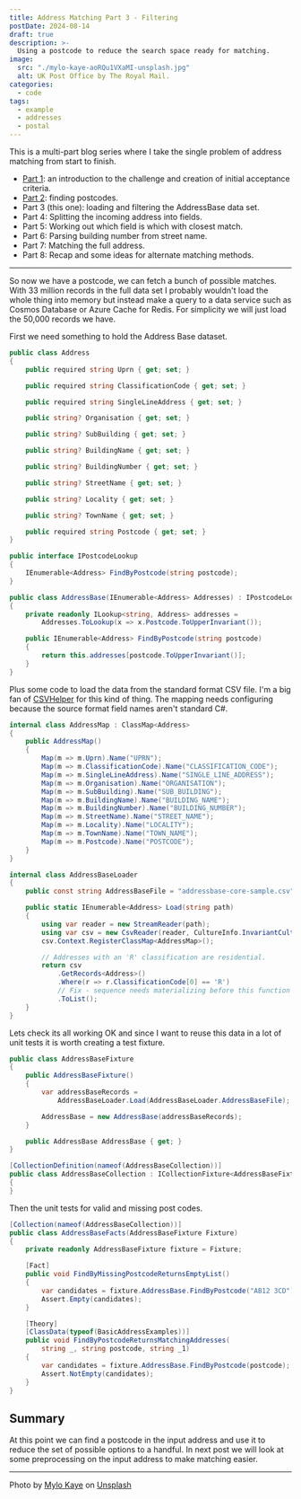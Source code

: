 ```yaml
---
title: Address Matching Part 3 - Filtering
postDate: 2024-08-14
draft: true
description: >-
  Using a postcode to reduce the search space ready for matching.
image:
  src: "./mylo-kaye-aoRQu1VXaMI-unsplash.jpg"
  alt: UK Post Office by The Royal Mail.
categories:
  - code
tags:
  - example
  - addresses
  - postal
---
```


This is a multi-part blog series where I take the single problem of address matching from start to finish.

- [Part 1](../address-matching-1-scope): an introduction to the challenge and creation of initial acceptance criteria.
- [Part 2](../address-matching-2-postcodes): finding postcodes.
- Part 3 (this one): loading and filtering the AddressBase data set.
- Part 4: Splitting the incoming address into fields.
- Part 5: Working out which field is which with closest match.
- Part 6: Parsing building number from street name.
- Part 7: Matching the full address.
- Part 8: Recap and some ideas for alternate matching methods.

---

So now we have a postcode, we can fetch a bunch of possible matches. With 33 million records in the full data set I probably wouldn't load the whole thing into memory but instead make a query to a data service such as Cosmos Database or Azure Cache for Redis. For simplicity we will just load the 50,000 records we have.

First we need something to hold the Address Base dataset.

```csharp
public class Address
{
    public required string Uprn { get; set; }

    public required string ClassificationCode { get; set; }

    public required string SingleLineAddress { get; set; }

    public string? Organisation { get; set; }

    public string? SubBuilding { get; set; }

    public string? BuildingName { get; set; }

    public string? BuildingNumber { get; set; }

    public string? StreetName { get; set; }

    public string? Locality { get; set; }

    public string? TownName { get; set; }

    public required string Postcode { get; set; }
}

public interface IPostcodeLookup
{
    IEnumerable<Address> FindByPostcode(string postcode);
}

public class AddressBase(IEnumerable<Address> Addresses) : IPostcodeLookup
{
    private readonly ILookup<string, Address> addresses =
        Addresses.ToLookup(x => x.Postcode.ToUpperInvariant());

    public IEnumerable<Address> FindByPostcode(string postcode)
    {
        return this.addresses[postcode.ToUpperInvariant()];
    }
}
```

Plus some code to load the data from the standard format CSV file. I'm a big fan of [CSVHelper](https://joshclose.github.io/CsvHelper/) for this kind of thing. The mapping needs configuring because the source format field names aren't standard C#.

```csharp
internal class AddressMap : ClassMap<Address>
{
    public AddressMap()
    {
        Map(m => m.Uprn).Name("UPRN");
        Map(m => m.ClassificationCode).Name("CLASSIFICATION_CODE");
        Map(m => m.SingleLineAddress).Name("SINGLE_LINE_ADDRESS");
        Map(m => m.Organisation).Name("ORGANISATION");
        Map(m => m.SubBuilding).Name("SUB_BUILDING");
        Map(m => m.BuildingName).Name("BUILDING_NAME");
        Map(m => m.BuildingNumber).Name("BUILDING_NUMBER");
        Map(m => m.StreetName).Name("STREET_NAME");
        Map(m => m.Locality).Name("LOCALITY");
        Map(m => m.TownName).Name("TOWN_NAME");
        Map(m => m.Postcode).Name("POSTCODE");
    }
}

internal class AddressBaseLoader
{
    public const string AddressBaseFile = "addressbase-core-sample.csv";

    public static IEnumerable<Address> Load(string path)
    {
        using var reader = new StreamReader(path);
        using var csv = new CsvReader(reader, CultureInfo.InvariantCulture);
        csv.Context.RegisterClassMap<AddressMap>();

        // Addresses with an 'R' classification are residential.
        return csv
            .GetRecords<Address>()
            .Where(r => r.ClassificationCode[0] == 'R')
            // Fix - sequence needs materializing before this function returns.
            .ToList();
    }
}
```

Lets check its all working OK and since I want to reuse this data in a lot of unit tests it is worth creating a test fixture.

```csharp
public class AddressBaseFixture
{
    public AddressBaseFixture()
    {
        var addressBaseRecords =
            AddressBaseLoader.Load(AddressBaseLoader.AddressBaseFile);

        AddressBase = new AddressBase(addressBaseRecords);
    }

    public AddressBase AddressBase { get; }
}

[CollectionDefinition(nameof(AddressBaseCollection))]
public class AddressBaseCollection : ICollectionFixture<AddressBaseFixture>
{
}
```

Then the unit tests for valid and missing post codes.

```csharp
[Collection(nameof(AddressBaseCollection))]
public class AddressBaseFacts(AddressBaseFixture Fixture)
{
    private readonly AddressBaseFixture fixture = Fixture;

    [Fact]
    public void FindByMissingPostcodeReturnsEmptyList()
    {
        var candidates = fixture.AddressBase.FindByPostcode("AB12 3CD");
        Assert.Empty(candidates);
    }

    [Theory]
    [ClassData(typeof(BasicAddressExamples))]
    public void FindByPostcodeReturnsMatchingAddresses(
        string _, string postcode, string _1)
    {
        var candidates = fixture.AddressBase.FindByPostcode(postcode);
        Assert.NotEmpty(candidates);
    }
}
```

## Summary

At this point we can find a postcode in the input address and use it to reduce the set of possible options to a handful. In next post we will look at some preprocessing on the input address to make matching easier.

---

Photo by [Mylo Kaye](https://unsplash.com/@mylokaye) on [Unsplash](https://unsplash.com/photos/a-post-office-sign-on-the-side-of-a-building-aoRQu1VXaMI)
